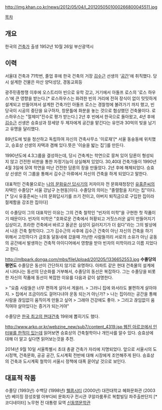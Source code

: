 http://img.khan.co.kr/news/2012/05/04/l_2012050501000266800045511.jpg

[[목차]]
== 개요 ==

한국의 [[건축가]]
출생 1952년 10월 26일 부산광역시

== 이력 ==

서울대 건축과 71학번, 졸업 후에 한국 건축의 거장 [[김수근]] 선생의 '[[공간]]'에 취직했다.
당시 설계한 건물은 마산 양덕성당, 경동교회등

광주민중항쟁 이후에 오스트리아 빈으로 유학 갔고, 거기에서 아돌프 로스의 '로스 하우스'에 큰 영향을 받는다.[* 로스하우스는 화려한 빈의 거리에 전혀 장식이 없이 밋밋하게 설계되고 만들어져서 설계한 건축가인 아돌프 로스는 경찰청에 불려가기 까지 했고, 빈 당국이 시공의 중단을 요구하자, 창문틀에 화분을 놓는 것으로 협상했던 건축물이다. 로스하우스는 "절제미"진수로 평가 받는다.]
2년 후 빈에서 한국으로 돌아왔고, 4년 후에 [[김수근]] 선생은 승효상과 장세양 두 제자에게 공간을 맡긴다는 유언과 30억의 빚을 남기고 유명을 달리했다.

89년도에 빚을 청산하고 독립하여 자신의 건축사무소 '이로재'[* 서울 동숭동에 위치했고, 승효상 선생의 자택과 겸해 있다.뜻은 '이슬을 밟는 집']를 만든다.

1990년도에 4.3그룹을 결성하는데, 당시 건축계는 학연으로 뭉쳐 있어 담론이 형성되지 않고 건전한 비판을 통한 자정기능이 상실해져 있었다. 30,40대 건축가들이 1990년 4월 3일에 모여 학연을 떠난 건전한 담론의 장을 만들었다. 2년 후에 해체되었다. 승효상 선생은 이 그룹을 통해서 김수근 아류에서 자신의 건축을 하게 되었다고 말한다.

대표적인 건축물으로는 [[나의 문화유산 답사기]]의 저자이자 전 문화재청장인 [[유홍준]]씨의 자택인 수졸당[* 서울 강남구 논현동]이다. 수졸당의 의미는 "졸렬함을 지키는 집"이다.[* 당시 유홍준씨는 나의 문화답사기를 쓰기 전이고, 아버지 퇴직금으로 구입한 집이라 절제함을 강조한 집이다]

이 수졸당이 그의 대표작인 이유는 그의 건축 철학인 "빈자의 미학"을 구현한 첫 작품이기 때문이다. 빈자의 미학은  "호화로운 건축에서 허황되고 거짓스러운 삶이 만들어지기 십상이고, 초라한 건축에서 바르고 올곧은 심성이 길러지기가 더 쉽다"라는 그의 발상에서 나온 건축 철학이다. 그가 김수근의 사후에 김수근 건축이 아닌 자신의 건축을 하기 위해서 고민하다가 금호동 달동네에 갔을때 가난한 사람들끼리 서로의 소유가 아닌 공동의 공간에서 발생하는 건축적 아이디어에서 영향을 받아 빈자의 미학이라고 이름 지었다고 한다.

http://mlbpark.donga.com/mbs/fileUpload/201205/1336652553.jpg
'''수졸당의 평면도'''
수졸당은 동선이 간단하지 않기로 유명하다. 아파트 같은 현대 건축물의 설계에서 나타나는 동선의 단순화를 거부해서, 수졸당의 동선은 복잡하다. 그는 수졸당을 비롯한 자신의 작품에 동선이 복잡한 이유를 다음과 같이 설명한다.

> "요즘 사람들은 너무 편하게 살아서 게을러.
> 그러니 집에 와서라도 불편하게 살아야지.
> 집에서 조금이라도 걸어다녀야 운동 되는거 아닌가?
> 나는 집이라는 공간을 통해 사람을 끊임없이 움직이게 만들고 싶어
> 그래야 건강에도 좋아.
> 그리고 끊임없이 움직여야 살아있다는 증거가 되는거야"

수졸당은 [[한국 최고의 현대건축]] 19위에 뽑히기도 했다.

[[http://www.arko.or.kr/webzine_new/sub7/content_4319.jsp 웹진 아르코에서 인터뷰를 한적이 있는데]] 읽어보면 승효상의 건축철학이나 개인사를 알수 있다. 승효상에 대해 더 알고 싶다면 읽어보는것을 추천.

2014년 9월 10일 서울특별시 초대 총괄 건축가 자리에 지명되었다. 앞으로 서울시의 도시정책, 건축문화, 공공 공간, 도시계획 전반에 대해 시장에게 조언해주게 된다. 승효상의 건축과 도시계획 철학이 서울시 정책에 대폭 묻어날 것으로 보인다.
== 대표적 작품 == 

수졸당 (1993년)
수백당 (1998년)
[[웰콤시티]] (2000년)
대전대학교 혜화문화관 (2003년)
베이징 장성호텔
아부다비 문화지구 전시관
쿠알라룸푸르 복합빌딩
파주출판단지 [* 코디네이터]
노무현 전 대통령 묘역
[[신동엽]]문학관
